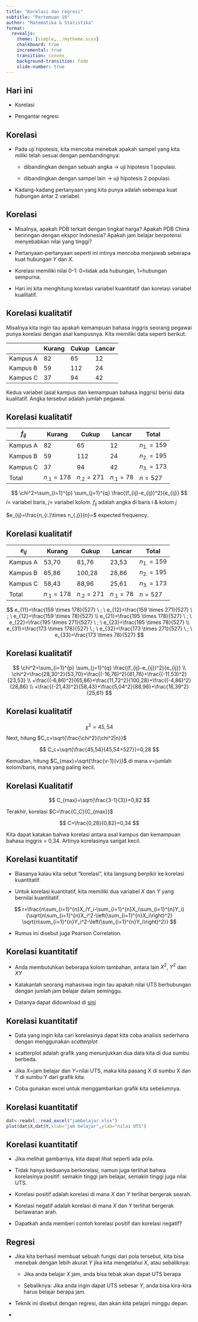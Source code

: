 ```yaml
---
title: "Korelasi dan regresi"
subtitle: "Pertemuan 10"
author: "Matematika & Statistika"
format: 
  revealjs:
    theme: [simple,../mytheme.scss]
    chalkboard: true
    incremental: true
    transition: convex
    background-transition: fade
    slide-number: true
---
```


## Hari ini

- Korelasi

- Pengantar regresi

## Korelasi

- Pada uji hipotesis, kita mencoba menebak apakah sampel yang kita miliki telah sesuai dengan pembandingnya:

    - dibandingkan dengan sebuah angka -> uji hipotesis 1 populasi.
    
    - dibandingkan dengan sampel lain -> uji hipotesis 2 populasi.
    
- Kadang-kadang pertanyaan yang kita punya adalah seberapa kuat hubungan antar 2 variabel.

## Korelasi

- Misalnya, apakah PDB terkait dengan tingkat harga? Apakah PDB China beriringan dengan ekspor Indonesia? Apakah jam belajar berpotensi menyebabkan nilai yang tinggi?

- Pertanyaan-pertanyaan seperti ini intinya mencoba menjawab seberapa kuat hubungan $Y$ dan $X$.

- Korelasi memiliki nilai 0-1: 0=tidak ada hubungan, 1=hubungan sempurna.

- Hari ini kita menghitung korelasi variabel kuantitatif dan korelasi variabel kualitatif.

## Korelasi kualitatif

Misalnya kita ingin tau apakah kemampuan bahasa inggris seorang pegawai punya korelasi dengan asal kampusnya. Kita memiliki data seperti berikut.

|   | Kurang | Cukup | Lancar |
| --- | --- | --- | --- |
| Kampus A | 82 | 65 | 12 |
| Kampus B | 59 | 112 | 24 |
| Kampus C | 37 | 94 | 42 |

Kedua variabel (asal kampus dan kemampuan bahasa inggris) berisi data kualitatif. Angka tersebut adalah jumlah pegawai.

## Korelasi kualitatif {.m}

| $f_{ij}$ | Kurang | Cukup | Lancar | Total |
| --- | --- | --- | --- | --- |
| Kampus A | 82 | 65 | 12 | $n_{1.}=159$ |
| Kampus B | 59 | 112 | 24 | $n_{2.}=195$ |
| Kampus C | 37 | 94 | 42 | $n_{3.}=173$ |
| Total | $n_{.1}=178$ | $n_{.2}=271$ | $n_{.1}=78$ | $n=527$ |

$$
\chi^2=\sum_{i=1}^{p} \sum_{j=1}^{q} \frac{(f_{ij}-e_{ij})^2}{e_{ij}}
$$
$i=$ variabel baris, $j=$ variabel kolom. $f_{ij}$ adalah angka di baris $i$ & kolom $j$

$e_{ij}=\frac{n_{i.}\times n_{.j}}{n}=$ expected frequency.

## Korelasi kualitatif {.m}

| $e_{ij}$  | Kurang | Cukup | Lancar | Total |
| --- | --- | --- | --- | --- |
| Kampus A | 53,70 | 81,76 | 23,53 | $n_{1.}=159$ |
| Kampus B | 65,86 | 100,28 | 28,86 | $n_{2.}=195$ |
| Kampus C | 58,43 | 88,96 | 25,61 | $n_{3.}=173$ |
| Total | $n_{.1}=178$ | $n_{.2}=271$ | $n_{.1}=78$ | $n=527$ |

$$
e_{11}=\frac{159 \times 178}{527} \ ; \ e_{12}=\frac{159 \times 271}{527} \ ; \ e_{12}=\frac{159 \times 78}{527} \\ e_{21}=\frac{195 \times 178}{527} \ ; \ e_{22}=\frac{195 \times 271}{527} \ ; \ e_{23}=\frac{195 \times 78}{527} \\ e_{31}=\frac{173 \times 178}{527} \ ; \ e_{32}=\frac{173 \times 271}{527} \ ; \ e_{33}=\frac{173 \times 78}{527}
$$

## Korelasi kualitatif

$$
\chi^2=\sum_{i=1}^{p} \sum_{j=1}^{q} \frac{(f_{ij}-e_{ij})^2}{e_{ij}} \\ \chi^2=\frac{28,30^2}{53,70}+\frac{(-16,76)^2}{81,76}+\frac{(-11.53)^2}{23,53} \\ +\frac{(-6,86)^2}{65,86}+\frac{11,72^2}{100,28}+\frac{(-4,86)^2}{28,86} \\ +\frac{(-21,43)^2}{58,43}+\frac{5,04^2}{88,96}+\frac{16,39^2}{25,61}
$$

## Korelasi kualitatif

$$
\chi^2=45,54
$$

Next, hitung $C_c=\sqrt{\frac{\chi^2}{\chi^2|n}}$

$$
C_c+\sqrt{\frac{45,54}{45,54+527}}=0,28
$$

Kemudian, hitung $C_{max}=\sqrt{\frac{v-1}{v}}$ di mana $v=$jumlah kolom/baris, mana yang paling kecil.

## Korelasi Kualitatif

$$
C_{max}=\sqrt{\frac{3-1}{3}}=0,82
$$

Terakhir, korelasi $C=\frac{C_C}{C_{max}}$

$$
C=\frac{0,28}{0,82}=0,34
$$

Kita dapat katakan bahwa korelasi antara asal kampus dan kemampuan bahasa inggris = 0,34. Artinya korelasinya sangat kecil.

## Korelasi kuantitatif

- Biasanya kalau kita sebut "korelasi", kita langsung berpikir ke korelasi kuantitatif.

- Untuk korelasi kuantitatif, kita memiliki dua variabel $X$ dan $Y$ yang bernilai kuantitatif.

$$
r=\frac{n\sum_{i=1}^{n}X_iY_i-\sum_{i=1}^{n}X_i\sum_{i=1}^{n}Y_i}{\sqrt{n\sum_{i=1}^{n}X_i^2-\left(\sum_{i=1}^{n}X_i\right)^2} \sqrt{n\sum_{i=1}^{n}Y_i^2-\left(\sum_{i=1}^{n}Y_i\right)^2}}
$$

- Rumus ini disebut juga Pearson Correlation.

## Korelasi kuantitatif

- Anda membutuhkan beberapa kolom tambahan, antara lain $X^2$, $Y^2$ dan $XY$

- Katakanlah seorang mahasiswa ingin tau apakah nilai UTS berhubungan dengan jumlah jam belajar dalam seminggu.

- Datanya dapat didownload di [sini](https://docs.google.com/spreadsheets/d/16ZuQPD1sk76pv6sRpvjiiZcSP68CNPRq/edit?usp=drive_link&ouid=117760147588370390523&rtpof=true&sd=true)

## Korelasi kuantitatif

- Data yang ingin kita cari korelasinya dapat kita coba analisis sederhana dengan menggunakan _scatterplot_

- scatterplot adalah grafik yang menunjukkan dua data kita di dua sumbu berbeda.

- Jika $X=$jam belajar dan $Y=$nilai UTS, maka kita pasang X di sumbu X dan Y di sumbu Y dari grafik kita.

- Coba gunakan excel untuk menggambarkan grafik kita sebelumnya.

## Korelasi kuantitatif

```r
dat<-readxl::read_excel("jambelajar.xlsx")
plot(dat$X,dat$Y,xlab="jam belajar",ylab="nilai UTS")
```

## Korelasi kuantitatif

- Jika melihat gambarnya, kita dapat lihat seperti ada pola.

- Tidak hanya keduanya berkorelasi, namun juga terlihat bahwa korelasinya positif: semakin tinggi jam belajar, semakin tinggi juga nilai UTS.

- Korelasi positif adalah korelasi di mana $X$ dan $Y$ terlihat bergerak searah.

- Korelasi negatif adalah korelasi di mana $X$ dan $Y$ terlihat bergerak berlawanan arah.

- Dapatkah anda memberi contoh korelasi positif dan korelasi negatif?

## Regresi

- Jika kita berhasil membuat sebuah fungsi dari pola tersebut, kita bisa menebak dengan lebih akurat $Y$ jika kita mengetahui $X$, atau sebaliknya:

    - Jika anda belajar $X$ jam, anda bisa tebak akan dapat UTS berapa
    
    - Sebaliknya: Jika anda ingin dapat UTS sebesar $Y$, anda bisa kira-kira harus belajar berapa jam.
    
- Teknik ini disebut dengan regresi, dan akan kita pelajari minggu depan.

- 